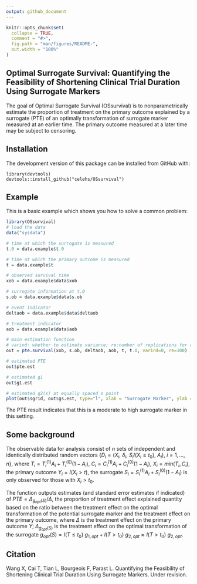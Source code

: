 ```yaml
---
output: github_document
---
```


<!-- README.md is generated from README.Rmd. Please edit that file -->

```r
knitr::opts_chunk$set(
  collapse = TRUE,
  comment = "#>",
  fig.path = "man/figures/README-",
  out.width = "100%"
)
```

## Optimal Surrogate Survival: Quantifying the Feasibility of Shortening Clinical Trial Duration Using Surrogate Markers

<!-- badges: start -->
<!-- badges: end -->

The goal of Optimal Surrogate Survival (OSsurvival) is to nonparametrically estimate the proportion of treatment on the primary outcome explained by a surrogate (PTE) of an optimally transformation of surrogate marker measured at an earlier time. The primary outcome measured at a later time may be subject to censoring.

## Installation

The development version of this package can be installed from GitHub with:

```  
library(devtools)
devtools::install_github("celehs/OSsurvival")
```

## Example

This is a basic example which shows you how to solve a common problem:

```r
library(OSsurvival)
# load the data
data("sysdata")

# time at which the surrogate is measured
t.0 = data.example$t.0

# time at which the primary outcome is measured
t = data.example$t

# observed survival time
xob = data.example$data$xob

# surrogate information at t.0
s.ob = data.example$data$s.ob

# event indicator
deltaob = data.example$data$deltaob

# treatment indicator
aob = data.example$data$aob

# main estimation function
# varind: whether to estimate variance; re:number of replications for resampling
out = pte.survival(xob, s.ob, deltaob, aob, t, t.0, varind=0, re=100)

# estimated PTE
out$pte.est

# estimated g1
out$g1.est

# estimated g2(s) at equally spaced s point
plot(out$sgrid, out$gs.est, type="l", xlab = "Surrogate Marker", ylab = "Optimal Transformation")
```
The PTE result indicates that this is a moderate to high surrogate marker in this setting.


## Some background

The observable data for analysis consist of $n$ sets of independent and identically distributed random vectors $\{D_i = (X_i,\ \delta_i,\ S_i I(X_i \ge t_0),\ A_i),\ i = 1, ..., n\}$, where $T_i = T_i^{(1)}A_i + T_i^{(0)}(1-A_i)$, $C_i = C_i^{(1)}A_i + C_i^{(0)}(1-A_i)$, $X_i=min(T_i, C_i)$, the primary outcome $Y_i=I(X_i>t)$, the surrogate $S_i = S_i^{(1)}A_i + S_i^{(0)}(1-A_i)$ is only observed for those with $X_i > t_0$. 

The function outputs estimates (and standard error estimates if indicated) of $PTE =\Delta_{g_{opt}(S)} / \Delta$, the proportion of treatment effect explained quantity based on the ratio between the treatment effect on the optimal transformation of the potential surrogate marker and the treatment effect on the primary outcome, where $\Delta$ is the treatment effect on the primary outcome $Y$; $\Delta_{g_{opt}(S)}$ is the treatment effect on the optimal transformation of the surrogate $g_{opt}(S)=I(T\leq t_0)\ g_{1, opt}+I(T>t_0)\ g_{2, opt}\approx I(T>t_0)\ g_{2, opt}$.


## Citation

Wang X, Cai T, Tian L, Bourgeois F, Parast L. Quantifying the Feasibility of Shortening Clinical Trial Duration Using Surrogate Markers. Under revision.
